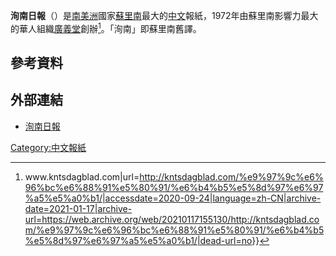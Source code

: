 '''洵南日報'''（{{Lang-nl|Kong Ngie Tong Sang Dagblad}}）是[[南美洲|南美洲]]國家[[蘇里南|蘇里南]]最大的[[中文|中文]]報紙，1972年由蘇里南影響力最大的華人組織[[广义堂|廣義堂]]創辦<ref>{{Cite web|title=洵南日報 {{!}} www.kntsdagblad.com|url=http://kntsdagblad.com/%e9%97%9c%e6%96%bc%e6%88%91%e5%80%91/%e6%b4%b5%e5%8d%97%e6%97%a5%e5%a0%b1/|accessdate=2020-09-24|language=zh-CN|archive-date=2021-01-17|archive-url=https://web.archive.org/web/20210117155130/http://kntsdagblad.com/%e9%97%9c%e6%96%bc%e6%88%91%e5%80%91/%e6%b4%b5%e5%8d%97%e6%97%a5%e5%a0%b1/|dead-url=no}}</ref>。「洵南」即蘇里南舊譯。

== 參考資料 ==
{{reflist}}

==外部連結==
{{Portal|苏里南}}
*[http://kntsdagblad.com//關於我們/洵南日報/ 洵南日報] {{Wayback|url=http://kntsdagblad.com//%E9%97%9C%E6%96%BC%E6%88%91%E5%80%91/%E6%B4%B5%E5%8D%97%E6%97%A5%E5%A0%B1/ |date=20210117155130 }}

{{苏里南专题}}
{{蘇利南小作品}}

[[Category:中文報紙|Category:中文報紙]]